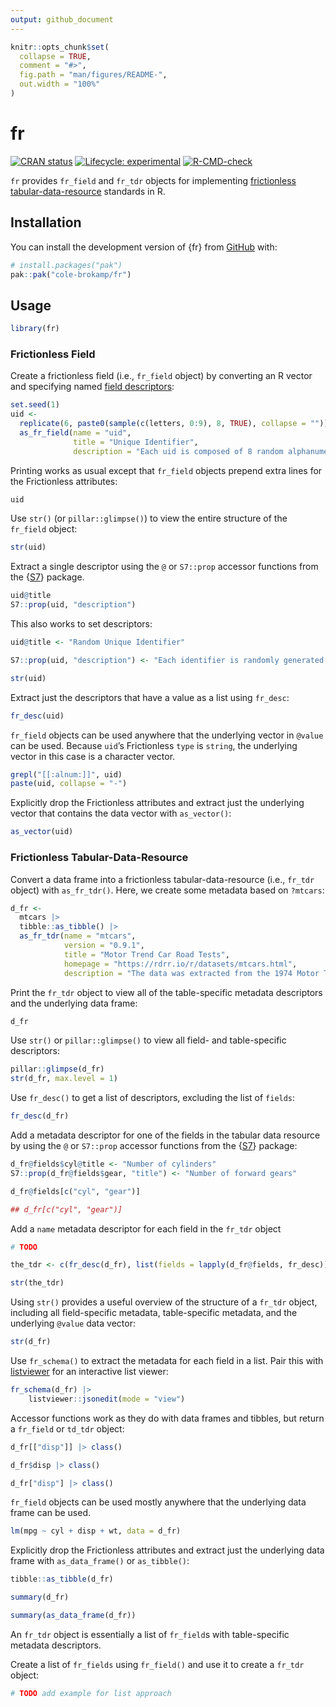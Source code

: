 ```yaml
---
output: github_document
---
```


<!-- README.md is generated from README.Rmd. Please edit that file -->

```r
knitr::opts_chunk$set(
  collapse = TRUE,
  comment = "#>",
  fig.path = "man/figures/README-",
  out.width = "100%"
)
```

# fr

<!-- badges: start -->
[![CRAN status](https://www.r-pkg.org/badges/version/fr)](https://CRAN.R-project.org/package=fr)
[![Lifecycle: experimental](https://img.shields.io/badge/lifecycle-experimental-orange.svg)](https://lifecycle.r-lib.org/articles/stages.html#experimental)
[![R-CMD-check](https://github.com/cole-brokamp/fr/actions/workflows/R-CMD-check.yaml/badge.svg)](https://github.com/cole-brokamp/fr/actions/workflows/R-CMD-check.yaml)
<!-- badges: end -->

`fr` provides `fr_field` and `fr_tdr` objects for implementing [frictionless](https://specs.frictionlessdata.io) [tabular-data-resource](https://specs.frictionlessdata.io/tabular-data-resource) standards in R.

## Installation

You can install the development version of {fr} from [GitHub](https://github.com/) with:

```r
# install.packages("pak")
pak::pak("cole-brokamp/fr")
```
	
## Usage

```r
library(fr)
```

### Frictionless Field

Create a frictionless field (i.e., `fr_field` object) by converting an R vector and specifying named [field descriptors](https://specs.frictionlessdata.io/table-schema/#field-descriptors):

```r
set.seed(1)
uid <-
  replicate(6, paste0(sample(c(letters, 0:9), 8, TRUE), collapse = "")) |>
  as_fr_field(name = "uid",
              title = "Unique Identifier",
              description = "Each uid is composed of 8 random alphanumeric characters.")
```

Printing works as usual except that `fr_field` objects prepend extra lines for the Frictionless attributes:

```r
uid
```

Use `str()` (or `pillar::glimpse()`) to view the entire structure of the `fr_field` object:

```r
str(uid)
```

Extract a single descriptor using the `@` or `S7::prop` accessor functions from the {[S7](https://github.com/RConsortium/S7)} package.

```r
uid@title
S7::prop(uid, "description")
```

This also works to set descriptors:

```r

uid@title <- "Random Unique Identifier"

S7::prop(uid, "description") <- "Each identifier is randomly generated to be 8 random alphanumeric characters."

str(uid)

```

Extract just the descriptors that have a value as a list using `fr_desc`:

```r
fr_desc(uid)
```

`fr_field` objects can be used anywhere that the underlying vector in `@value` can be used. Because `uid`'s Frictionless `type` is `string`, the underlying vector in this case is a character vector.

```r
grepl("[[:alnum:]]", uid)
paste(uid, collapse = "-")
```

Explicitly drop the Frictionless attributes and extract just the underlying vector that contains the data vector with `as_vector()`:

```r
as_vector(uid)
```

### Frictionless Tabular-Data-Resource

Convert a data frame into a frictionless tabular-data-resource (i.e., `fr_tdr` object) with `as_fr_tdr()`.  Here, we create some metadata based on `?mtcars`:

```r
d_fr <-
  mtcars |>
  tibble::as_tibble() |>
  as_fr_tdr(name = "mtcars",
            version = "0.9.1",
            title = "Motor Trend Car Road Tests",
            homepage = "https://rdrr.io/r/datasets/mtcars.html",
            description = "The data was extracted from the 1974 Motor Trend US magazine, and comprises fuel consumption and 10 aspects of automobile design and performance for 32 automobiles (1973–74 models).")
```

Print the `fr_tdr` object to view all of the table-specific metadata descriptors and the underlying data frame:

```r
d_fr
```

Use `str()` or `pillar::glimpse()` to view all field- and table-specific descriptors:

```r
pillar::glimpse(d_fr)
str(d_fr, max.level = 1)
```

Use `fr_desc()` to get a list of descriptors, excluding the list of `fields`:

```r
fr_desc(d_fr)
```

Add a metadata descriptor for one of the fields in the tabular data resource by using the `@` or `S7::prop` accessor functions from the {[S7](https://github.com/RConsortium/S7)} package:

```r
d_fr@fields$cyl@title <- "Number of cylinders"
S7::prop(d_fr@fields$gear, "title") <- "Number of forward gears"

d_fr@fields[c("cyl", "gear")]

## d_fr[c("cyl", "gear")]

```

Add a `name` metadata descriptor for each field in the `fr_tdr` object 

```r
# TODO

the_tdr <- c(fr_desc(d_fr), list(fields = lapply(d_fr@fields, fr_desc)))

str(the_tdr)

```

Using `str()` provides a useful overview of the structure of a `fr_tdr` object, including all field-specific metadata, table-specific metadata, and the underlying `@value` data vector:

```r
str(d_fr)
```

Use `fr_schema()` to extract the metadata for each field in a list. Pair this with [listviewer](https://cran.r-project.org/package=listviewer) for an interactive list viewer:

```r
fr_schema(d_fr) |>
    listviewer::jsonedit(mode = "view")
```

Accessor functions work as they do with data frames and tibbles, but return a `fr_field` or `td_tdr` object:

```r
d_fr[["disp"]] |> class()

d_fr$disp |> class()

d_fr["disp"] |> class()
```

`fr_field` objects can be used mostly anywhere that the underlying data frame can be used. 

```r
lm(mpg ~ cyl + disp + wt, data = d_fr)
```

Explicitly drop the Frictionless attributes and extract just the underlying data frame with `as_data_frame()` or `as_tibble()`:

```r
tibble::as_tibble(d_fr)

summary(d_fr)

summary(as_data_frame(d_fr))
```

An `fr_tdr` object is essentially a list of `fr_field`s with table-specific metadata descriptors.

Create a list of `fr_fields` using `fr_field()` and use it to create a `fr_tdr` object:

```r
# TODO add example for list approach
```
